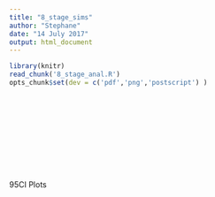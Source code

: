 ```yaml
---
title: "8_stage_sims"
author: "Stephane"
date: "14 July 2017"
output: html_document
---
```


```r
library(knitr)
read_chunk('8_stage_anal.R')
opts_chunk$set(dev = c('pdf','png','postscript') )
```

```r
```

```r
```

```r
```

```r
```

```r
```

```r
```

```r
```

```r
```

```r
```

```r
```

```r

```

95CI Plots
```r
```

```r
```




